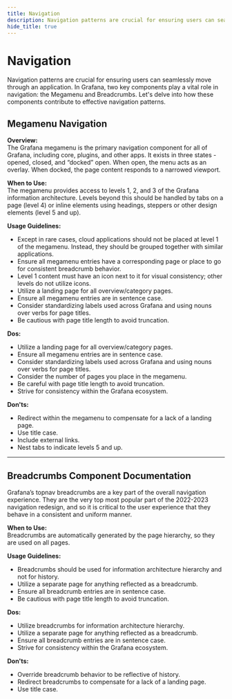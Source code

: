 ```yaml
---
title: Navigation
description: Navigation patterns are crucial for ensuring users can seamlessly move through an application.
hide_title: true
---
```


# Navigation <Badge text='ready' color='green'></Badge>
Navigation patterns are crucial for ensuring users can seamlessly move through an application. In Grafana, two key components play a vital role in navigation: the Megamenu and Breadcrumbs. Let's delve into how these components contribute to effective navigation patterns.

## Megamenu Navigation

**Overview:**  
The Grafana megamenu is the primary navigation component for all of Grafana, including core, plugins, and other apps. It exists in three states - opened, closed, and “docked” open. When open, the menu acts as an overlay. When docked, the page content responds to a narrowed viewport. 

**When to Use:**  
The megamenu provides access to levels 1, 2, and 3 of the Grafana information architecture. Levels beyond this should be handled by tabs on a page (level 4) or inline elements using headings, steppers or other design elements (level 5 and up).

**Usage Guidelines:**  
- Except in rare cases, cloud applications should not be placed at level 1 of the megamenu. Instead, they should be grouped together with similar applications.
- Ensure all megamenu entries have a corresponding page or place to go for consistent breadcrumb behavior.
- Level 1 content must have an icon next to it for visual consistency; other levels do not utilize icons.
- Utilize a landing page for all overview/category pages.
- Ensure all megamenu entries are in sentence case.
- Consider standardizing labels used across Grafana and using nouns over verbs for page titles.
- Be cautious with page title length to avoid truncation.

**Dos:**  
- Utilize a landing page for all overview/category pages.
- Ensure all megamenu entries are in sentence case.
- Consider standardizing labels used across Grafana and using nouns over verbs for page titles.
- Consider the number of pages you place in the megamenu.
- Be careful with page title length to avoid truncation.
- Strive for consistency within the Grafana ecosystem.

**Don'ts:**  
- Redirect within the megamenu to compensate for a lack of a landing page.
- Use title case.
- Include external links.
- Nest tabs to indicate levels 5 and up.

---

## Breadcrumbs Component Documentation

Grafana’s topnav breadcrumbs are a key part of the overall navigation experience. They are the very top most popular part of the 2022-2023 navigation redesign, and so it is critical to the user experience that they behave in a consistent and uniform manner.

**When to Use:**  
Breadcrumbs are automatically generated by the page hierarchy, so they are used on all pages.

**Usage Guidelines:**  
- Breadcrumbs should be used for information architecture hierarchy and not for history.
- Utilize a separate page for anything reflected as a breadcrumb.
- Ensure all breadcrumb entries are in sentence case.
- Be cautious with page title length to avoid truncation.

**Dos:**  
- Utilize breadcrumbs for information architecture hierarchy.
- Utilize a separate page for anything reflected as a breadcrumb.
- Ensure all breadcrumb entries are in sentence case.
- Strive for consistency within the Grafana ecosystem.

**Don'ts:**  
- Override breadcrumb behavior to be reflective of history.
- Redirect breadcrumbs to compensate for a lack of a landing page.
- Use title case.

